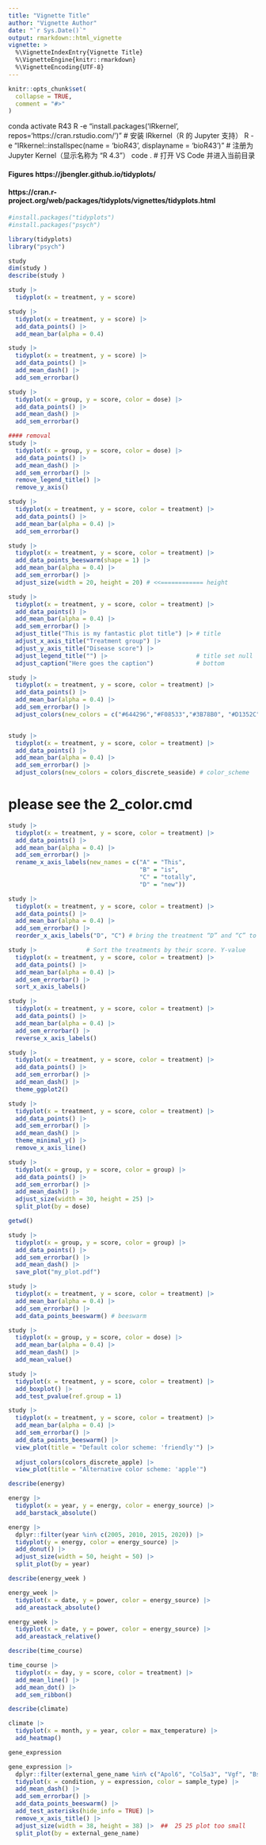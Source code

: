 ```yaml
---
title: "Vignette Title"
author: "Vignette Author"
date: "`r Sys.Date()`"
output: rmarkdown::html_vignette
vignette: >
  %\VignetteIndexEntry{Vignette Title}
  %\VignetteEngine{knitr::rmarkdown}
  %\VignetteEncoding{UTF-8}
---
```


```r
knitr::opts_chunk$set(
  collapse = TRUE,
  comment = "#>"
)
```

conda activate R43
R -e "install.packages('IRkernel', repos='https://cran.rstudio.com/')" #  安装 IRkernel（R 的 Jupyter 支持）
R -e "IRkernel::installspec(name = 'bioR43', displayname = 'bioR43')" # 注册为 Jupyter Kernel（显示名称为 "R 4.3"）
code .        # 打开 VS Code 并进入当前目录

#### Figures https://jbengler.github.io/tidyplots/
#### https://cran.r-project.org/web/packages/tidyplots/vignettes/tidyplots.html

```r
#install.packages("tidyplots")
#install.packages("psych")
```

```r
library(tidyplots)
library("psych")
```

```r
study 
dim(study )
describe(study )
```
```r
study |> 
  tidyplot(x = treatment, y = score)
```
```r
study |> 
  tidyplot(x = treatment, y = score) |> 
  add_data_points() |> 
  add_mean_bar(alpha = 0.4)
```
```r
study |> 
  tidyplot(x = treatment, y = score) |> 
  add_data_points() |> 
  add_mean_dash() |> 
  add_sem_errorbar()
```
```r
study |> 
  tidyplot(x = group, y = score, color = dose) |> 
  add_data_points() |> 
  add_mean_dash() |> 
  add_sem_errorbar()
```
```r
#### removal 
study |> 
  tidyplot(x = group, y = score, color = dose) |> 
  add_data_points() |> 
  add_mean_dash() |> 
  add_sem_errorbar() |> 
  remove_legend_title() |> 
  remove_y_axis()

```
```r
study |> 
  tidyplot(x = treatment, y = score, color = treatment) |> 
  add_data_points() |> 
  add_mean_bar(alpha = 0.4) |> 
  add_sem_errorbar()
```
```r
study |> 
  tidyplot(x = treatment, y = score, color = treatment) |> 
  add_data_points_beeswarm(shape = 1) |>
  add_mean_bar(alpha = 0.4) |> 
  add_sem_errorbar() |> 
  adjust_size(width = 20, height = 20) # <<============ height
```
```r
study |> 
  tidyplot(x = treatment, y = score, color = treatment) |> 
  add_data_points() |> 
  add_mean_bar(alpha = 0.4) |> 
  add_sem_errorbar() |> 
  adjust_title("This is my fantastic plot title") |> # title 
  adjust_x_axis_title("Treatment group") |>
  adjust_y_axis_title("Disease score") |>
  adjust_legend_title("") |>                         # title set null 
  adjust_caption("Here goes the caption")            # bottom 
```
```r
study |> 
  tidyplot(x = treatment, y = score, color = treatment) |> 
  add_data_points() |> 
  add_mean_bar(alpha = 0.4) |> 
  add_sem_errorbar() |> 
  adjust_colors(new_colors = c("#644296","#F08533","#3B78B0", "#D1352C"))



```





```r
study |> 
  tidyplot(x = treatment, y = score, color = treatment) |> 
  add_data_points() |> 
  add_mean_bar(alpha = 0.4) |> 
  add_sem_errorbar() |> 
  adjust_colors(new_colors = colors_discrete_seaside) # color_scheme

```

# please see the 2_color.cmd

```r
study |> 
  tidyplot(x = treatment, y = score, color = treatment) |> 
  add_data_points() |> 
  add_mean_bar(alpha = 0.4) |> 
  add_sem_errorbar() |> 
  rename_x_axis_labels(new_names = c("A" = "This",
                                     "B" = "is",
                                     "C" = "totally",
                                     "D" = "new"))
```
```r
study |> 
  tidyplot(x = treatment, y = score, color = treatment) |> 
  add_data_points() |> 
  add_mean_bar(alpha = 0.4) |> 
  add_sem_errorbar() |> 
  reorder_x_axis_labels("D", "C") # bring the treatment “D” and “C” to the front.
```
```r
study |>              # Sort the treatments by their score. Y-value 
  tidyplot(x = treatment, y = score, color = treatment) |> 
  add_data_points() |> 
  add_mean_bar(alpha = 0.4) |> 
  add_sem_errorbar() |> 
  sort_x_axis_labels()
```
```r
study |> 
  tidyplot(x = treatment, y = score, color = treatment) |> 
  add_data_points() |> 
  add_mean_bar(alpha = 0.4) |> 
  add_sem_errorbar() |> 
  reverse_x_axis_labels()
```
```r
study |> 
  tidyplot(x = treatment, y = score, color = treatment) |> 
  add_data_points() |> 
  add_sem_errorbar() |> 
  add_mean_dash() |> 
  theme_ggplot2()

```
```r
study |> 
  tidyplot(x = treatment, y = score, color = treatment) |> 
  add_data_points() |> 
  add_sem_errorbar() |> 
  add_mean_dash() |> 
  theme_minimal_y() |> 
  remove_x_axis_line()
```
```r
study |> 
  tidyplot(x = group, y = score, color = group) |> 
  add_data_points() |> 
  add_sem_errorbar() |> 
  add_mean_dash() |> 
  adjust_size(width = 30, height = 25) |> 
  split_plot(by = dose)
```
```r
getwd()

```


```r
study |> 
  tidyplot(x = group, y = score, color = group) |> 
  add_data_points() |> 
  add_sem_errorbar() |> 
  add_mean_dash() |> 
  save_plot("my_plot.pdf")
```






```r
study |> 
  tidyplot(x = treatment, y = score, color = treatment) |> 
  add_mean_bar(alpha = 0.4) |> 
  add_sem_errorbar() |> 
  add_data_points_beeswarm() # beeswarm 
```


```r
study |> 
  tidyplot(x = group, y = score, color = dose) |> 
  add_mean_bar(alpha = 0.4) |> 
  add_mean_dash() |> 
  add_mean_value()
```

```r
study |> 
  tidyplot(x = treatment, y = score, color = treatment) |> 
  add_boxplot() |> 
  add_test_pvalue(ref.group = 1)
```


```r
study |> 
  tidyplot(x = treatment, y = score, color = treatment) |> 
  add_mean_bar(alpha = 0.4) |> 
  add_sem_errorbar() |> 
  add_data_points_beeswarm() |> 
  view_plot(title = "Default color scheme: 'friendly'") |> 
  
  adjust_colors(colors_discrete_apple) |> 
  view_plot(title = "Alternative color scheme: 'apple'")
```

```r
describe(energy)
```

```r
energy |> 
  tidyplot(x = year, y = energy, color = energy_source) |> 
  add_barstack_absolute()
```



```r
energy |> 
  dplyr::filter(year %in% c(2005, 2010, 2015, 2020)) |> 
  tidyplot(y = energy, color = energy_source) |> 
  add_donut() |> 
  adjust_size(width = 50, height = 50) |>
  split_plot(by = year)
```



```r
describe(energy_week )
```


```r

energy_week |> 
  tidyplot(x = date, y = power, color = energy_source) |> 
  add_areastack_absolute()
```
```r
energy_week |> 
  tidyplot(x = date, y = power, color = energy_source) |> 
  add_areastack_relative()
```





```r

describe(time_course)

```


```r
time_course |>
  tidyplot(x = day, y = score, color = treatment) |>
  add_mean_line() |>
  add_mean_dot() |>
  add_sem_ribbon()
```

```r

describe(climate)
```

```r
climate |>
  tidyplot(x = month, y = year, color = max_temperature) |>
  add_heatmap()

```




```r
gene_expression 

```


```r

gene_expression |> 
  dplyr::filter(external_gene_name %in% c("Apol6", "Col5a3", "Vgf", "Bsn")) |> 
  tidyplot(x = condition, y = expression, color = sample_type) |> 
  add_mean_dash() |> 
  add_sem_errorbar() |> 
  add_data_points_beeswarm() |> 
  add_test_asterisks(hide_info = TRUE) |> 
  remove_x_axis_title() |> 
  adjust_size(width = 38, height = 38) |>  ##  25 25 plot too small 
  split_plot(by = external_gene_name)

```
```r

```



